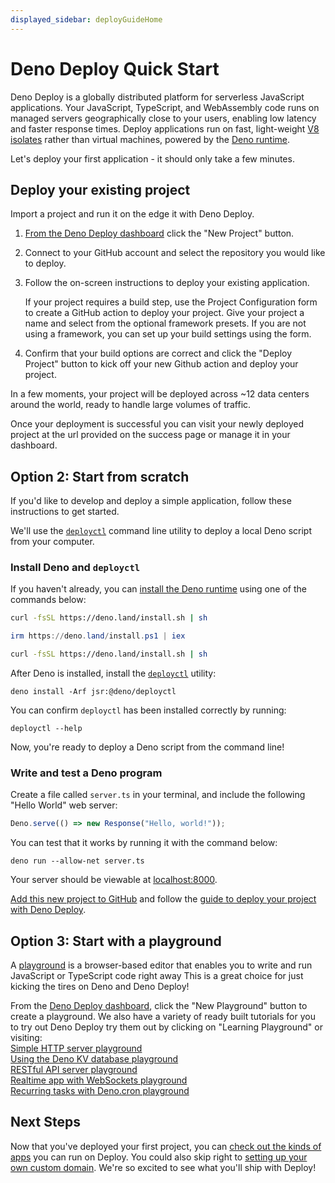 ```yaml
---
displayed_sidebar: deployGuideHome
---
```


# Deno Deploy Quick Start

Deno Deploy is a globally distributed platform for serverless JavaScript
applications. Your JavaScript, TypeScript, and WebAssembly code runs on managed
servers geographically close to your users, enabling low latency and faster
response times. Deploy applications run on fast, light-weight
[V8 isolates](https://deno.com/blog/anatomy-isolate-cloud) rather than virtual
machines, powered by the [Deno runtime](/runtime/manual).

Let's deploy your first application - it should only take a few minutes.

## <a name="existingproject"></a>Deploy your existing project 

Import a project and run it on the edge it with Deno Deploy. 

1. [From the Deno Deploy dashboard](https://dash.deno.com) click the "New Project" button.

2. Connect to your GitHub account and select the repository you would like to deploy.

3. Follow the on-screen instructions to deploy your existing application. 

    If your project requires a build step, use the Project Configuration form to create a GitHub action to deploy your project. Give your project a name and select from the optional framework presets. If you are not using a framework, you can set up your build settings using the form.

4. Confirm that your build options are correct and click the "Deploy Project" button to kick off your new Github action and deploy your project.

In a few moments, your project will be deployed across ~12 data 
centers around the world, ready to handle large volumes of traffic. 

Once your deployment is successful you can visit your newly deployed project at the url provided on the success page or manage it in your dashboard.

## Option 2: Start from scratch

If you'd like to develop and deploy a simple application, follow these
instructions to get started. 

We'll use the [`deployctl`](./deployctl.md) command line utility to deploy a local Deno script from your computer.

### Install Deno and `deployctl`

If you haven't already, you can [install the Deno runtime](/runtime/manual/getting_started/installation) using one of the commands below:


<Tabs groupId="operating-systems">
  <TabItem value="mac" label="macOS" default>

```sh
curl -fsSL https://deno.land/install.sh | sh
```

</TabItem>
  <TabItem  value="windows" label="Windows">

```powershell
irm https://deno.land/install.ps1 | iex
```

</TabItem>
  <TabItem value="linux" label="Linux">

```sh
curl -fsSL https://deno.land/install.sh | sh
```

</TabItem>
</Tabs>

After Deno is installed, install the [`deployctl`](./deployctl.md) utility:

```console
deno install -Arf jsr:@deno/deployctl
```

You can confirm `deployctl` has been installed correctly by running:

```console
deployctl --help
```

Now, you're ready to deploy a Deno script from the command line!

### Write and test a Deno program

Create a file called `server.ts` in your terminal, and include the following
"Hello World" web server:

```ts title="server.ts"
Deno.serve(() => new Response("Hello, world!"));
```

You can test that it works by running it with the command below:

```console
deno run --allow-net server.ts
```

Your server should be viewable at [localhost:8000](http://localhost:8000). 

[Add this new project to GitHub](https://docs.github.com/en/migrations/importing-source-code/using-the-command-line-to-import-source-code/adding-locally-hosted-code-to-github) and follow the [guide to deploy your project with Deno Deploy](#existingproject).

## Option 3: Start with a playground

A [playground](./playgrounds.md) is a browser-based editor that enables you to
write and run JavaScript or TypeScript code right away This is a great choice for just kicking the tires on Deno and Deno Deploy!

From the [Deno Deploy dashboard](https://dash.deno.com), click the "New Playground" button to create a playground. We also have a variety of ready built tutorials for you to try out Deno Deploy try them out by clicking on "Learning Playground" or visiting:\
[Simple HTTP server playground](https://dash.deno.com/tutorial/tutorial-http)\
[Using the Deno KV database playground](https://dash.deno.com/tutorial/tutorial-http-kv)\
[RESTful API server playground](https://dash.deno.com/tutorial/tutorial-restful)\
[Realtime app with WebSockets playground](https://dash.deno.com/tutorial/tutorial-websocket)\
[Recurring tasks with Deno.cron playground](https://dash.deno.com/tutorial/tutorial-cron)

## Next Steps

Now that you've deployed your first project, you can 
[check out the kinds of apps](./use-cases.md) you can run on Deploy. You could 
also skip right to [setting up your own custom domain](./custom-domains.md).
We're so excited to see what you'll ship with Deploy!
